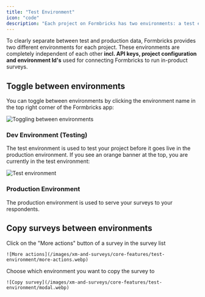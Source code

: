 ```yaml
---
title: "Test Environment"
icon: "code"
description: "Each project on Formbricks has two environments: a test environment and a production environment. The test environment is used to test your surveys through before they are sent out to your customers."
---
```


To clearly separate between test and production data, Formbricks provides two different environments for each project. These environments are completely independent of each other **incl. API keys, project configuration and environment Id's** used for connecting Formbricks to run in-product surveys.

## Toggle between environments

You can toggle between environments by clicking the environment name in the top right corner of the Formbricks app:

![Toggling between environments](/images/xm-and-surveys/core-features/test-environment/toggle.webp)

### Dev Environment (Testing)

The test environment is used to test your project before it goes live in the production environment. If you see an orange banner at the top, you are currently in the test environment:

![Test environment](/images/xm-and-surveys/core-features/test-environment/test-env.webp)

### Production Environment

The production environment is used to serve your surveys to your respondents.

## Copy surveys between environments

<Steps>
  <Step title="Click More Actions">
    Click on the "More actions" button of a survey in the survey list
    
    ![More actions](/images/xm-and-surveys/core-features/test-environment/more-actions.webp)
  </Step>

  <Step title="Select Target Environment">
    Choose which environment you want to copy the survey to
    
    ![Copy survey](/images/xm-and-surveys/core-features/test-environment/modal.webp)
  </Step>
</Steps>
